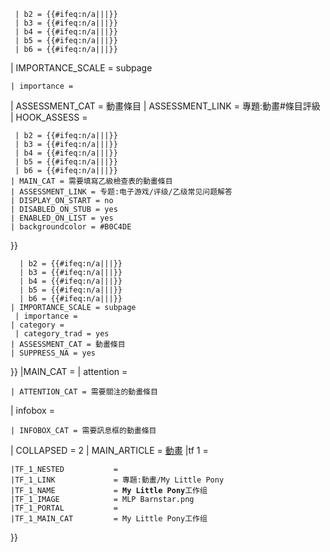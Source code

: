 {{WPBannerMeta
| PROJECT = 動畫
 | BANNER_NAME = Template:動畫專題
 | substcheck = <includeonly>{{subst:</includeonly><includeonly>substcheck}}</includeonly>
 | small = {{{small|}}}
 | category = {{{category|¬}}}
  | category_trad = yes
 | listas = {{{listas|}}}
| IMAGE_LEFT = Mad scientist.svg
| MAIN_TEXT = 本條目屬於[[專題:動畫|動畫專題]]的範疇，一個旨在改善中文維基百科'''非日系動畫或卡通'''類條目（Animation & Cartoon）內容的專案。如果您有意參與，請瀏覽專題首頁，參與其[[PJT:動畫|討論]]並完成相應的開放性任務。
| QUALITY_SCALE = subpage
 | class = {{{class|}}}
 | B_CHECKLIST = yes
  | b1 = {{#ifeq:n/a|{{{b1}}}||{{{b1|}}}}}
  | b2 = {{#ifeq:n/a|{{{b2}}}||{{{b2|}}}}}
  | b3 = {{#ifeq:n/a|{{{b3}}}||{{{b3|}}}}}
  | b4 = {{#ifeq:n/a|{{{b4}}}||{{{b4|}}}}}
  | b5 = {{#ifeq:n/a|{{{b5}}}||{{{b5|}}}}}
  | b6 = {{#ifeq:n/a|{{{b6}}}||{{{b6|}}}}}
| IMPORTANCE_SCALE = subpage
 | importance = {{{importance|}}}
| ASSESSMENT_CAT = 動畫條目
| ASSESSMENT_LINK = 專題:動畫#條目評級
| HOOK_ASSESS = <!-- Hook 1 -->{{WPBannerMeta/hooks/bchecklist
 | BANNER_NAME = Template:動畫專題
 | category = {{{category|¬}}}
 | class = {{{class|}}}
  | b1 = {{#ifeq:n/a|{{{b1}}}||{{{b1|}}}}}
  | b2 = {{#ifeq:n/a|{{{b2}}}||{{{b2|}}}}}
  | b3 = {{#ifeq:n/a|{{{b3}}}||{{{b3|}}}}}
  | b4 = {{#ifeq:n/a|{{{b4}}}||{{{b4|}}}}}
  | b5 = {{#ifeq:n/a|{{{b5}}}||{{{b5|}}}}}
  | b6 = {{#ifeq:n/a|{{{b6}}}||{{{b6|}}}}}
 | MAIN_CAT = 需要填寫乙級檢查表的動畫條目
 | ASSESSMENT_LINK = 专题:电子游戏/评级/乙级常见问题解答
 | DISPLAY_ON_START = no
 | DISABLED_ON_STUB = yes
 | ENABLED_ON_LIST = yes
 | backgroundcolor = #B0C4DE
}}<!-- Hook 2 -->{{WPBannerMeta/hooks/qualimpintersect
 | BANNER_NAME = Template:動畫專題
 | QUALITY_SCALE = subpage
  | class = {{{class|}}}
   | b1 = {{#ifeq:n/a|{{{b1}}}||{{{b1|}}}}}
   | b2 = {{#ifeq:n/a|{{{b2}}}||{{{b2|}}}}}
   | b3 = {{#ifeq:n/a|{{{b3}}}||{{{b3|}}}}}
   | b4 = {{#ifeq:n/a|{{{b4}}}||{{{b4|}}}}}
   | b5 = {{#ifeq:n/a|{{{b5}}}||{{{b5|}}}}}
   | b6 = {{#ifeq:n/a|{{{b6}}}||{{{b6|}}}}}
 | IMPORTANCE_SCALE = subpage
  | importance = {{{importance|}}}
 | category = {{{category|¬}}}
  | category_trad = yes
 | ASSESSMENT_CAT = 動畫條目
 | SUPPRESS_NA = yes
}}
|MAIN_CAT = 
| attention = {{{attention|}}}
 | ATTENTION_CAT = 需要關注的動畫條目
| infobox = {{{needs-infobox|}}}
 | INFOBOX_CAT = 需要訊息框的動畫條目
| COLLAPSED = 2
| MAIN_ARTICLE = [[動畫]]
|tf 1                   = {{{彩虹小馬|}}}
 |TF_1_NESTED           = 
 |TF_1_LINK             = 專題:動畫/My Little Pony
 |TF_1_NAME             = '''My Little Pony'''工作组
 |TF_1_IMAGE            = MLP Barnstar.png
 |TF_1_PORTAL           = 
 |TF_1_MAIN_CAT         = My Little Pony工作组
}}<noinclude>
{{Documentation}}
</noinclude>